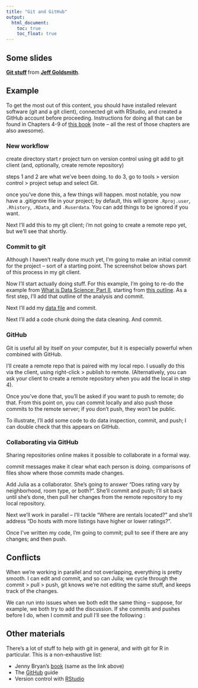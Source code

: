 ```yaml
---
title: "Git and GitHub"
output:
  html_document: 
    toc: true
    toc_float: true
---
```




## Some slides

<script async class="speakerdeck-embed" data-id="b1f65532f0644b8fb5301f8fd6934b01" data-ratio="1.33333333333333" src="//speakerdeck.com/assets/embed.js"></script>
<div style="margin-bottom:5px"> <strong> <a href="https://speakerdeck.com/jeffgoldsmith/git-slides" title="Git stuff" target="_blank">Git stuff</a> </strong> from <strong><a href="https://speakerdeck.com/jeffgoldsmith" target="_blank">Jeff Goldsmith</a></strong>. </div>

## Example

To get the most out of this content, you should have installed relevant software (git and a git client), connected git with RStudio, and created a GitHub account before proceeding. Instructions for doing all that can be found in Chapters 4-9 of [this book](http://happygitwithr.com) (note -- all the rest of those chapters are also awesome).

### New workflow

create directory
start r project
turn on version control using git
add to git client (and, optionally, create remote repository)

steps 1 and 2 are what we've been doing. to do 3, go to tools > version control > project setup and select Git.

once you've done this, a few things will happen. most notable, you now have a .gitignore file in your project; by default, this will ignore `.Rproj.user`, `.Rhistory`, `.RData`, and `.Ruserdata`. You can add things to be ignored if you want.

Next I'll add this to my git client; i'm not going to create a remote repo yet, but we'll see that shortly.

### Commit to git

Although I haven't really done much yet, I'm going to make an initial commit for the project -- sort of a starting point. The screenshot below shows part of this process in my git client.


Now I'll start actually doing stuff. For this example, I'm going to re-do the example from [What is Data Science: Part II](what_is_ds_ii.html), starting from [this outline](resources/nyc_airbnb_outline.Rmd). As a first step, I'll add that outline of the analysis and commit.

Next I'll add my [data file](data/nyc_airbnb.zip) and commit.

Next I'll add a code chunk doing the data cleaning. And commit.

### GitHub

Git is useful all by itself on your computer, but it is especially powerful when combined with GitHub.

I'll create a remote repo that is paired with my local repo. I usually do this via the client, using right-click > publish to remote. (Alternatively, you can ask your client to create a remote repository when you add the local in step 4).

Once you've done that, you'll be asked if you want to push to remote; do that. From this point on, you can commit locally and also push those commits to the remote server; if you don't push, they won't be public.

To illustrate, I'll add some code to do data inspection, commit, and push; I can double check that this appears on GitHub.


### Collaborating via GitHub

Sharing repositories online makes it possible to collaborate in a formal way. 

commit messages make it clear what each person is doing. comparisons of files show where those commits made changes. 

Add Julia as a collaborator. She's going to answer "Does rating vary by neighborhood, room type, or both?". She'll commit and push; I'll sit back until she's done, then pull her changes from the remote repository to my local repository.


Next we'll work in parallel -- I'll tackle "Where are rentals located?" and she'll address "Do hosts with more listings have higher or lower ratings?".

Once I've written my code, I'm going to commit; pull to see if there are any changes; and then push.


## Conflicts

When we're working in parallel and not overlapping, everything is pretty smooth. I can edit and commit, and so can Julia; we cycle through the commit > pull > push, git knows we're not editing the same stuff, and keeps track of the changes.

We can run into issues when we both edit the same thing -- suppose, for example, we both try to add the discussion. If she commits and pushes before I do, when I commit and pull I'll see the following :





## Other materials

There's a lot of stuff to help with git in general, and with git for R in particular. This is a non-exhaustive list:

* Jenny Bryan's [book](http://happygitwithr.com) (same as the link above)
* The [GitHub](https://guides.github.com/activities/hello-world/) guide
* Version control with [RStudio](https://support.rstudio.com/hc/en-us/articles/200532077-Version-Control-with-Git-and-SVN)
